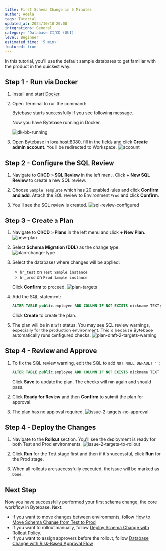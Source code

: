 ```yaml
---
title: First Schema Change in 5 Minutes
author: Adela
tags: Tutorial
updated_at: 2024/10/10 20:00
integrations: General
category: 'Database CI/CD (GUI)'
level: Beginner
estimated_time: '5 mins'
featured: true
---
```



In this tutorial, you'll use the default sample databases to get familiar with the product in the quickest way.

## Step 1 - Run via Docker

1. Install and start [Docker](https://www.docker.com/).
1. Open Terminal to run the command:

   <TerminalDockerRunVolume />

   Bytebase starts successfully if you see following message.

   <TerminalStartupOutputSuccess />

   Now you have Bytebase running in Docker.

   ![dk-bb-running](/content/docs/tutorials/first-schema-change/dk-bb-running.webp)

1. Open Bytebase in [localhost:8080](http://localhost:8080/), fill in the fields and click **Create admin account**. You'll be redirected to Workspace.
   ![account](/content/docs/tutorials/first-schema-change/account.webp)

## Step 2 - Configure the SQL Review

1. Navigate to **CI/CD** > **SQL Review** in the left menu. Click **+ New SQL Review** to create a new SQL review.

1. Choose `Sample Template` which has 20 enabled rules and click **Confirm and add**. Attach the SQL review to Environment `Prod` and click **Confirm**.

1. You'll see the SQL review is created.
   ![sql-review-configured](/content/docs/tutorials/first-schema-change/bb-sql-review-configured.webp)

## Step 3 - Create a Plan

1. Navigate to **CI/CD** > **Plans** in the left menu and click **+ New Plan**.
   ![new-plan](/content/docs/change-database/plan/bb-new-plan.webp)

1. Select **Schema Migration (DDL)** as the change type.
   ![plan-change-type](/content/docs/change-database/plan/bb-plan-change-type.webp)

1. Select the databases where changes will be applied:
   - `hr_test` on `Test Sample instance` 
   - `hr_prod` on `Prod Sample instance`
   
   Click **Confirm** to proceed.
   ![plan-targets](/content/docs/change-database/plan/bb-plan-targets.webp)

1. Add the SQL statement:
   ```sql
   ALTER TABLE public.employee ADD COLUMN IF NOT EXISTS nickname TEXT;
   ```
   
   Click **Create** to create the plan.

1. The plan will be in `Draft` status. You may see SQL review warnings, especially for the production environment. This is because Bytebase automatically runs configured checks.
   ![plan-draft-2-targets-warning](/content/docs/tutorials/first-schema-change/bb-plan-draft-2-targets-warning.webp)

## Step 4 - Review and Approve

1. To fix the SQL review warning, edit the SQL to add `NOT NULL DEFAULT ''`:
   ```sql
   ALTER TABLE public.employee ADD COLUMN IF NOT EXISTS nickname TEXT NOT NULL DEFAULT '';
   ```
   
   Click **Save** to update the plan. The checks will run again and should pass.

1. Click **Ready for Review** and then **Confirm** to submit the plan for approval.

1. The plan has no approval required.
   ![issue-2-targets-no-approval](/content/docs/tutorials/first-schema-change/bb-issue-2-targets-no-approval.webp)

## Step 4 - Deploy the Changes

1. Navigate to the **Rollout** section. You'll see the deployment is ready for both Test and Prod environments.
   ![issue-2-targets-to-rollout](/content/docs/tutorials/first-schema-change/bb-issue-2-targets-to-rollout.webp)

1. Click **Run** for the Test stage first and then if it's successful, click **Run** for the Prod stage.

1. When all rollouts are successfully executed, the issue will be marked as `Done`.

## Next Step

Now you have successfully performed your first schema change, the core workflow in Bytebase. Next:

- If you want to move changes between environments, follow [How to Move Schema Change from Test to Prod](/tutorials/how-to-move-schema-change-from-test-to-prod/)
- If you want to rollout manually, follow [Deploy Schema Change with Rollout Policy](/tutorials/deploy-schema-migration/).
- If you want to assign approvers before the rollout, follow [Database Change with Risk-Based Approval Flow](/tutorials/database-change-management-with-risk-adjusted-approval-flow/)
